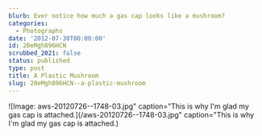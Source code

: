 ```yaml
---
blurb: Ever notice how much a gas cap looks like a mushroom?
categories:
  - Photographs
date: '2012-07-30T00:00:00'
id: 20eMgh896HCN
scrubbed_2021: false
status: published
type: post
title: A Plastic Mushroom
slug: 20eMgh896HCN--a-plastic-mushroom
---
```


![Image: aws-20120726--1748-03.jpg" caption="This is why I'm glad my gas cap is attached.](/aws-20120726--1748-03.jpg" caption="This is why I'm glad my gas cap is attached.)
